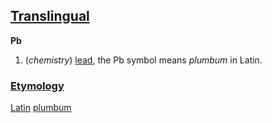 ==[[Translingual]]==

'''Pb'''

# (''chemistry'') [[lead]], the Pb symbol means ''plumbum'' in Latin.

===[[Etymology]]===

[[Latin]] [[plumbum]]